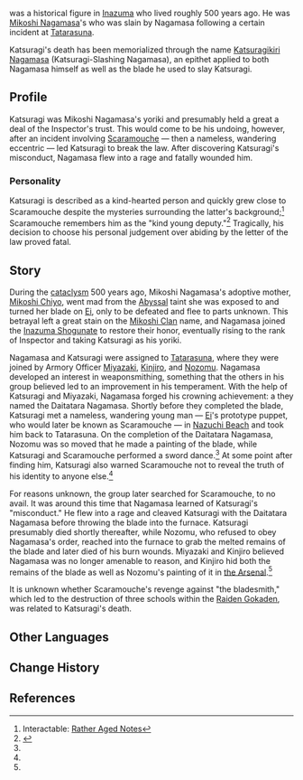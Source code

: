{{Character Infobox
|type             = Historical
|deceased         = Killed by [[Mikoshi Nagamasa]] around 500 years ago
|region           = Inazuma
|affiliation      = Mikoshi Nagamasa
|title            = Yoriki
}}
{{Lang|'''Katsuragi'''|ja=桂木|ja_rm=Katsuragi}} was a historical figure in [[Inazuma]] who lived roughly 500 years ago. He was [[Mikoshi Nagamasa]]'s {{w|yoriki}} who was slain by Nagamasa following a certain incident at [[Tatarasuna]].

Katsuragi's death has been memorialized through the name [[Katsuragikiri Nagamasa]] (Katsuragi-Slashing Nagamasa), an epithet applied to both Nagamasa himself as well as the blade he used to slay Katsuragi.

==Profile==
{{Quote|I daresay that while Sir Katsuragi may have committed malfeasance, it was out of the goodness of his heart...|Someone's [[Rather Aged Notes#Rather Aged Notes #5|Rather Aged Notes]]}}
Katsuragi was Mikoshi Nagamasa's yoriki and presumably held a great a deal of the Inspector's trust. This would come to be his undoing, however, after an incident involving [[Scaramouche]] &mdash; then a nameless, wandering eccentric &mdash; led Katsuragi to break the law. After discovering Katsuragi's misconduct, Nagamasa flew into a rage and fatally wounded him.

===Personality===
Katsuragi is described as a kind-hearted person and quickly grew close to Scaramouche despite the mysteries surrounding the latter's background;<ref name="RAN">Interactable: [[Rather Aged Notes#Dialogue|Rather Aged Notes]]</ref> Scaramouche remembers him as the "kind young deputy."<ref name="Husk">{{Ref/Arti|Plume of Luxury}}</ref> Tragically, his decision to choose his personal judgement over abiding by the letter of the law proved fatal.

==Story==
During the [[cataclysm]] 500 years ago, Mikoshi Nagamasa's adoptive mother, [[Mikoshi Chiyo]], went mad from the [[Abyss]]al taint she was exposed to and turned her blade on [[Ei]], only to be defeated and flee to parts unknown. This betrayal left a great stain on the [[Mikoshi Clan]] name, and Nagamasa joined the [[Inazuma Shogunate]] to restore their honor, eventually rising to the rank of Inspector and taking Katsuragi as his yoriki.

Nagamasa and Katsuragi were assigned to [[Tatarasuna]], where they were joined by Armory Officer [[Miyazaki]], [[Kinjiro]], and [[Nozomu]]. Nagamasa developed an interest in weaponsmithing, something that the others in his group believed led to an improvement in his temperament. With the help of Katsuragi and Miyazaki, Nagamasa forged his crowning achievement: a {{w|nagamaki}} they named the Daitatara Nagamasa. Shortly before they completed the blade, Katsuragi met a nameless, wandering young man &mdash; [[Ei]]'s prototype puppet, who would later be known as Scaramouche &mdash; in [[Nazuchi Beach]] and took him back to Tatarasuna. On the completion of the Daitatara Nagamasa, Nozomu was so moved that he made a painting of the blade, while Katsuragi and Scaramouche performed a sword dance.<ref name="RAN" /> At some point after finding him, Katsuragi also warned Scaramouche not to reveal the truth of his identity to anyone else.<ref name="Husk" />

For reasons unknown, the group later searched for Scaramouche, to no avail. It was around this time that Nagamasa learned of Katsuragi's "misconduct." He flew into a rage and cleaved Katsuragi with the Daitatara Nagamasa before throwing the blade into the furnace. Katsuragi presumably died shortly thereafter, while Nozomu, who refused to obey Nagamasa's order, reached into the furnace to grab the melted remains of the blade and later died of his burn wounds. Miyazaki and Kinjiro believed Nagamasa was no longer amenable to reason, and Kinjiro hid both the remains of the blade as well as Nozomu's painting of it in [[the Arsenal]].<ref name="RAN" />

It is unknown whether Scaramouche's revenge against "the bladesmith," which led to the destruction of three schools within the [[Raiden Gokaden]], was related to Katsuragi's death.

==Other Languages==
{{Other Languages|default_hidden = 1
|en       = Katsuragi
|zhs      = 桂木
|zhs_rm   = Guìmù
|zht      = 桂木
|zht_rm   = Guìmù
|ja       = 桂木
|ja_rm    = Katsuragi
|ko       = 카츠라기
|ko_rm    = Kacheuragi
|es       = Katsuragi
|fr       = Katsuragi
|ru       = Кацураги
|th       = Katsuragi
|vi       = Katsuragi
|de       = Katsuragi
|id       = Katsuragi
|pt       = Katsuragi
}}

==Change History==
{{Change History|2.0}}

==References==
{{Reflist}}